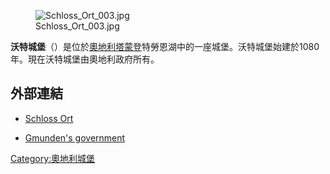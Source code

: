 [[Image:Schloss_Ort_003.jpg|thumb]]

'''沃特城堡'''（{{lang-de|Schloss Ort}}）是位於[[奧地利|奧地利]][[塔蒙登|塔蒙登]]特勞恩湖中的一座城堡。沃特城堡始建於1080年。現在沃特城堡由奧地利政府所有。
==外部連結==
{{Commons|Schloss Ort}}
*{{de icon}} [https://web.archive.org/web/20051024030922/http://www.schlossort.gmunden.at/ Schloss Ort]
*{{de icon}} [http://www.gmunden.ooe.gv.at/ Gmunden's government] {{Wayback|url=http://www.gmunden.ooe.gv.at/ |date=20070820113703 }}
{{coord|47|54|42|N|13|47|32|E|region:AT-4_type:landmark|display=title}}
[[Category:奧地利城堡|Category:奧地利城堡]]